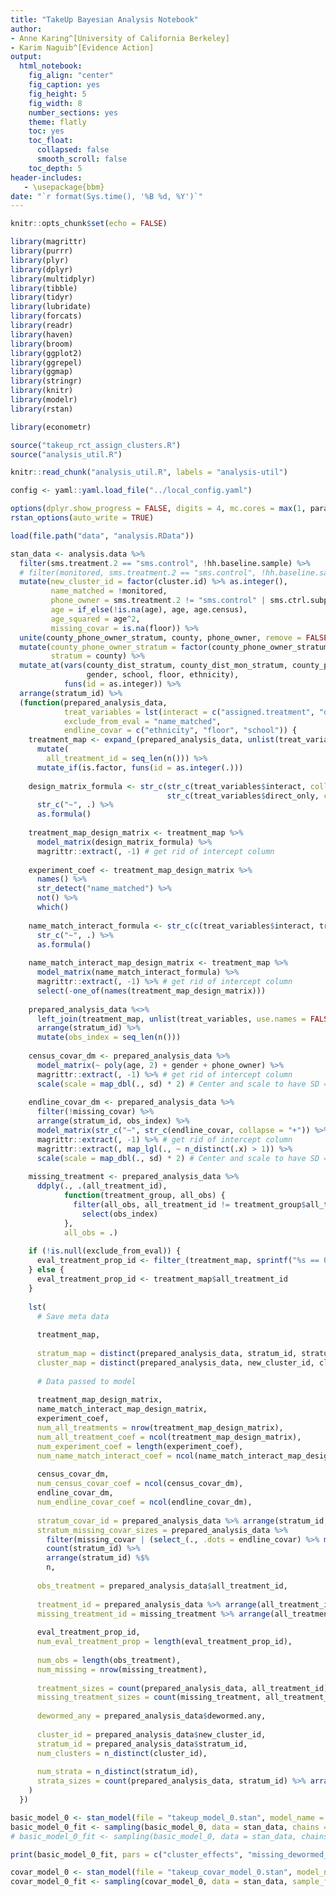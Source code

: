 ```yaml
---
title: "TakeUp Bayesian Analysis Notebook"
author:
- Anne Karing^[University of California Berkeley]
- Karim Naguib^[Evidence Action]
output:
  html_notebook:
    fig_align: "center"
    fig_caption: yes
    fig_height: 5
    fig_width: 8
    number_sections: yes
    theme: flatly
    toc: yes
    toc_float:
      collapsed: false
      smooth_scroll: false
    toc_depth: 5
header-includes:
   - \usepackage{bbm}
date: "`r format(Sys.time(), '%B %d, %Y')`"
---
```


```r
knitr::opts_chunk$set(echo = FALSE)
```

```r
library(magrittr)
library(purrr)
library(plyr)
library(dplyr)
library(multidplyr)
library(tibble)
library(tidyr)
library(lubridate)
library(forcats)
library(readr)
library(haven)
library(broom)
library(ggplot2)
library(ggrepel)
library(ggmap)
library(stringr)
library(knitr)
library(modelr)
library(rstan)

library(econometr)

source("takeup_rct_assign_clusters.R")
source("analysis_util.R")

knitr::read_chunk("analysis_util.R", labels = "analysis-util")

config <- yaml::yaml.load_file("../local_config.yaml")

options(dplyr.show_progress = FALSE, digits = 4, mc.cores = max(1, parallel::detectCores() - 1))
rstan_options(auto_write = TRUE)
```

```r
load(file.path("data", "analysis.RData"))
```

```r
stan_data <- analysis.data %>% 
  filter(sms.treatment.2 == "sms.control", !hh.baseline.sample) %>% 
  # filter(monitored, sms.treatment.2 == "sms.control", !hh.baseline.sample) %>% 
  mutate(new_cluster_id = factor(cluster.id) %>% as.integer(),
         name_matched = !monitored,
         phone_owner = sms.treatment.2 != "sms.control" | sms.ctrl.subpop == "phone.owner",
         age = if_else(!is.na(age), age, age.census),
         age_squared = age^2,
         missing_covar = is.na(floor)) %>% 
  unite(county_phone_owner_stratum, county, phone_owner, remove = FALSE) %>% 
  mutate(county_phone_owner_stratum = factor(county_phone_owner_stratum),
         stratum = county) %>% 
  mutate_at(vars(county_dist_stratum, county_dist_mon_stratum, county_phone_owner_stratum, county, stratum,
                 gender, school, floor, ethnicity), 
            funs(id = as.integer)) %>% 
  arrange(stratum_id) %>% 
  (function(prepared_analysis_data, 
            treat_variables = lst(interact = c("assigned.treatment", "dist.pot.group"), direct_only = c("name_matched")),
            exclude_from_eval = "name_matched",
            endline_covar = c("ethnicity", "floor", "school")) {
    treatment_map <- expand_(prepared_analysis_data, unlist(treat_variables, use.names = FALSE)) %>% 
      mutate(
        all_treatment_id = seq_len(n())) %>% 
      mutate_if(is.factor, funs(id = as.integer(.)))
    
    design_matrix_formula <- str_c(str_c(treat_variables$interact, collapse = "*"),
                                   str_c(treat_variables$direct_only, collapse = "+"), sep = "+") %>% 
      str_c("~", .) %>% 
      as.formula()
    
    treatment_map_design_matrix <- treatment_map %>%  
      model_matrix(design_matrix_formula) %>% 
      magrittr::extract(, -1) # get rid of intercept column
    
    experiment_coef <- treatment_map_design_matrix %>% 
      names() %>% 
      str_detect("name_matched") %>% 
      not() %>% 
      which()
    
    name_match_interact_formula <- str_c(c(treat_variables$interact, treat_variables$direct_only), collapse = "*") %>% 
      str_c("~", .) %>% 
      as.formula()
    
    name_match_interact_map_design_matrix <- treatment_map %>%  
      model_matrix(name_match_interact_formula) %>%
      magrittr::extract(, -1) %>% # get rid of intercept column
      select(-one_of(names(treatment_map_design_matrix)))
    
    prepared_analysis_data %<>% 
      left_join(treatment_map, unlist(treat_variables, use.names = FALSE)) %>% 
      arrange(stratum_id) %>% 
      mutate(obs_index = seq_len(n()))
    
    census_covar_dm <- prepared_analysis_data %>% 
      model_matrix(~ poly(age, 2) + gender + phone_owner) %>% 
      magrittr::extract(, -1) %>% # get rid of intercept column
      scale(scale = map_dbl(., sd) * 2) # Center and scale to have SD = 0.5
    
    endline_covar_dm <- prepared_analysis_data %>% 
      filter(!missing_covar) %>% 
      arrange(stratum_id, obs_index) %>% 
      model_matrix(str_c("~", str_c(endline_covar, collapse = "+")) %>% as.formula()) %>% # ~ school + floor + ethnicity) %>% 
      magrittr::extract(, -1) %>% # get rid of intercept column
      magrittr::extract(, map_lgl(., ~ n_distinct(.x) > 1)) %>% 
      scale(scale = map_dbl(., sd) * 2) # Center and scale to have SD = 0.5
    
    missing_treatment <- prepared_analysis_data %>% 
      ddply(., .(all_treatment_id), 
            function(treatment_group, all_obs) { 
              filter(all_obs, all_treatment_id != treatment_group$all_treatment_id[1]) %>% 
                select(obs_index)
            }, 
            all_obs = .)
    
    if (!is.null(exclude_from_eval)) {
      eval_treatment_prop_id <- filter_(treatment_map, sprintf("%s == 0", exclude_from_eval)) %$% all_treatment_id
    } else {
      eval_treatment_prop_id <- treatment_map$all_treatment_id
    }
    
    lst(
      # Save meta data 
       
      treatment_map,
      
      stratum_map = distinct(prepared_analysis_data, stratum_id, stratum),
      cluster_map = distinct(prepared_analysis_data, new_cluster_id, cluster.id),
      
      # Data passed to model
      
      treatment_map_design_matrix,
      name_match_interact_map_design_matrix,
      experiment_coef,
      num_all_treatments = nrow(treatment_map_design_matrix),
      num_all_treatment_coef = ncol(treatment_map_design_matrix), 
      num_experiment_coef = length(experiment_coef),
      num_name_match_interact_coef = ncol(name_match_interact_map_design_matrix),
      
      census_covar_dm,
      num_census_covar_coef = ncol(census_covar_dm),
      endline_covar_dm,
      num_endline_covar_coef = ncol(endline_covar_dm),
      
      stratum_covar_id = prepared_analysis_data %>% arrange(stratum_id, missing_covar, obs_index) %$% obs_index, # First obs then missing
      stratum_missing_covar_sizes = prepared_analysis_data %>% 
        filter(missing_covar | (select_(., .dots = endline_covar) %>% map(is.na) %>% reduce(or))) %>% 
        count(stratum_id) %>% 
        arrange(stratum_id) %$% 
        n,
      
      obs_treatment = prepared_analysis_data$all_treatment_id,
    
      treatment_id = prepared_analysis_data %>% arrange(all_treatment_id, obs_index) %$% obs_index,
      missing_treatment_id = missing_treatment %>% arrange(all_treatment_id, obs_index) %$% obs_index,
      
      eval_treatment_prop_id,
      num_eval_treatment_prop = length(eval_treatment_prop_id),
      
      num_obs = length(obs_treatment), 
      num_missing = nrow(missing_treatment),
      
      treatment_sizes = count(prepared_analysis_data, all_treatment_id) %>% arrange(all_treatment_id) %$% n,
      missing_treatment_sizes = count(missing_treatment, all_treatment_id) %>% arrange(all_treatment_id) %$% n,
      
      dewormed_any = prepared_analysis_data$dewormed.any,
      
      cluster_id = prepared_analysis_data$new_cluster_id,
      stratum_id = prepared_analysis_data$stratum_id,
      num_clusters = n_distinct(cluster_id),
      
      num_strata = n_distinct(stratum_id),
      strata_sizes = count(prepared_analysis_data, stratum_id) %>% arrange(stratum_id) %$% n 
    )
  }) 
```

```r
basic_model_0 <- stan_model(file = "takeup_model_0.stan", model_name = "model_0")
basic_model_0_fit <- sampling(basic_model_0, data = stan_data, chains = 4, sample_file = file.path("stanfit", "basic_model_0.csv")) #, control = lst(adapt_delta = 0.99, max_treedepth = 15))
# basic_model_0_fit <- sampling(basic_model_0, data = stan_data, chains = 1, iter = 1000) #, control = lst(adapt_delta = 0.99, max_treedepth = 15))

print(basic_model_0_fit, pars = c("cluster_effects", "missing_dewormed_any", "Sigma"), include = FALSE)
```

```r
covar_model_0 <- stan_model(file = "takeup_covar_model_0.stan", model_name = "covar_model_0")
covar_model_0_fit <- sampling(covar_model_0, data = stan_data, sample_file = file.path("stanfit", "covar_model_0.csv")) #, control = lst(adapt_delta = 0.99, max_treedepth = 15))
```